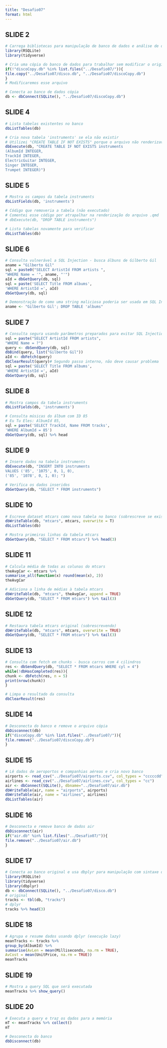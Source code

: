 ---
title: "Desafio07"
format: html
---
## SLIDE 2 ##
```{r}
# Carrega bibliotecas para manipulação de banco de dados e análise de dados
library(RSQLite)
library(tidyverse)
```

```{r}
# Cria uma cópia do banco de dados para trabalhar sem modificar o original
if(!"discoCopy.db" %in% list.files("../Desafio07/")){
file.copy("../Desafio07/disco.db", "../Desafio07/discoCopy.db")
}
# Modificaremos esse arquivo
```

```{r}
# Conecta ao banco de dados cópia
db <- dbConnect(SQLite(), "../Desafio07/discoCopy.db")
```

## SLIDE 4 ##

```{r}
# Lista tabelas existentes no banco
dbListTables(db)
```

```{r}
# Cria nova tabela 'instruments' se ela não existir
# Utilizei "CREATE TABLE IF NOT EXISTS" porque o arquivo não renderizava pela tabela já existir.
dbExecute(db, "CREATE TABLE IF NOT EXISTS instruments
(AlbumId INTEGER,
TrackId INTEGER,
ElectricGuitar INTEGER,
Singer INTEGER,
Trumpet INTEGER)")
```

## SLIDE 5 ##

```{r}
# Mostra os campos da tabela instruments
dbListFields(db, 'instruments')
```

```{r}
# Código que removeria a tabela (não executado)
# Comentei esse código por atrapalhar na renderização do arquivo .qmd
# dbExecute(db, "DROP TABLE instruments")
```

```{r}
# Lista tabelas novamente para verificar
dbListTables(db)
```

## SLIDE 6 ##

```{r}
# Consulta vulnerável a SQL Injection - busca álbuns de Gilberto Gil
aname = "Gilberto Gil"
sql = paste0("SELECT ArtistId FROM artists ",
"WHERE Name = '", aname, "'")
aId = dbGetQuery(db, sql)
sql = paste('SELECT Title FROM albums',
'WHERE ArtistId =', aId)
dbGetQuery(db, sql)
```

```{r}
# Demonstração de como uma string maliciosa poderia ser usada em SQL Injection
aname <- "Gilberto Gil'; DROP TABLE 'albums"
```

## SLIDE 7 ##

```{r}
# Consulta segura usando parâmetros preparados para evitar SQL Injection
sql = paste("SELECT ArtistId FROM artists",
"WHERE Name = ?")
query <- dbSendQuery(db, sql)
dbBind(query, list("Gilberto Gil"))
aId <- dbFetch(query)
dbClearResult(query)# Segundo passo interno, não deve causar problema
sql = paste('SELECT Title FROM albums',
'WHERE ArtistId =', aId)
dbGetQuery(db, sql)
```

## SLIDE 8 ##

```{r}
# Mostra campos da tabela instruments
dbListFields(db, 'instruments')
```

```{r}
# Consulta músicas do álbum com ID 85
# Eu Tu Eles: AlbumId 85,
sql = paste('SELECT TrackId, Name FROM tracks',
'WHERE AlbumId = 85')
dbGetQuery(db, sql) %>% head
```

## SLIDE 9 ##

```{r}
# Insere dados na tabela instruments
dbExecute(db, "INSERT INTO instruments
VALUES ('85', '1075', 0, 1, 0),
('85', '1078', 0, 1, 0); ")
```

```{r}
# Verifica os dados inseridos
dbGetQuery(db, "SELECT * FROM instruments")
```

## SLIDE 10 ##

```{r}
# Escreve dataset mtcars como nova tabela no banco (sobrescreve se existir)
dbWriteTable(db, "mtcars", mtcars, overwrite = T)
dbListTables(db)
```

```{r}
# Mostra primeiras linhas da tabela mtcars
dbGetQuery(db, "SELECT * FROM mtcars") %>% head(3)
```

## SLIDE 11 ##

```{r}
# Calcula média de todas as colunas do mtcars
theAvgCar <- mtcars %>%
summarise_all(function(x) round(mean(x), 2))
theAvgCar
```

```{r}
# Adiciona a linha de médias à tabela mtcars
dbWriteTable(db, "mtcars", theAvgCar, append = TRUE)
dbGetQuery(db, "SELECT * FROM mtcars") %>% tail(3)
```

## SLIDE 12 ##

```{r}
# Restaura tabela mtcars original (sobrescrevendo)
dbWriteTable(db, "mtcars", mtcars, overwrite = TRUE)
dbGetQuery(db, "SELECT * FROM mtcars") %>% tail(3)
```

## SLIDE 13 ##

```{r}
# Consulta com fetch em chunks - busca carros com 4 cilindros
res <- dbSendQuery(db, "SELECT * FROM mtcars WHERE cyl = 4")
while(!dbHasCompleted(res)){
chunk <- dbFetch(res, n = 5)
print(nrow(chunk))
}
```

```{r}
# Limpa o resultado da consulta
dbClearResult(res)
```

## SLIDE 14 ##

```{r}
# Desconecta do banco e remove o arquivo cópia
dbDisconnect(db)
if("discoCopy.db" %in% list.files("../Desafio07/")){
file.remove("../Desafio07/discoCopy.db")
}
```

## SLIDE 15 ##

```{r}
# Lê dados de aeroportos e companhias aéreas e cria novo banco
airports <- read_csv("../Desafio07/airports.csv", col_types = "cccccdd")
airlines <- read_csv("../Desafio07/airlines.csv", col_types = "cc")
air <- dbConnect(SQLite(), dbname="../Desafio07/air.db")
dbWriteTable(air, name = "airports", airports)
dbWriteTable(air, name = "airlines", airlines)
dbListTables(air)
```

## SLIDE 16 ##

```{r}
# Desconecta e remove banco de dados air
dbDisconnect(air)
if("air.db" %in% list.files("../Desafio07/")){
file.remove("../Desafio07/air.db")
}
```

## SLIDE 17 ##

```{r}
# Conecta ao banco original e usa dbplyr para manipulação com sintaxe dplyr
library(RSQLite)
library(tidyverse)
library(dbplyr)
db <- dbConnect(SQLite(), "../Desafio07/disco.db")
# original
tracks <- tbl(db, "tracks")
# dplyr
tracks %>% head(3)
```

## SLIDE 18 ##

```{r}
# Agrupa e resume dados usando dplyr (execução lazy)
meanTracks <- tracks %>%
group_by(AlbumId) %>%
summarise(AvLen = mean(Milliseconds, na.rm = TRUE),
AvCost = mean(UnitPrice, na.rm = TRUE))
meanTracks
```

## SLIDE 19 ##

```{r}
# Mostra a query SQL que será executada
meanTracks %>% show_query()
```

## SLIDE 20 ##

```{r}
# Executa a query e traz os dados para a memória
mT <- meanTracks %>% collect()
mT
```

```{r}
# Desconecta do banco
dbDisconnect(db)
```
